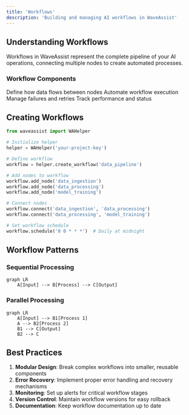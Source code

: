 ```yaml
---
title: 'Workflows'
description: 'Building and managing AI workflows in WaveAssist'
---
```


## Understanding Workflows

Workflows in WaveAssist represent the complete pipeline of your AI operations, connecting multiple nodes to create automated processes.

### Workflow Components

<CardGroup>
  <Card title="Node Connections" icon="diagram-project">
    Define how data flows between nodes
  </Card>
  <Card title="Scheduling" icon="clock">
    Automate workflow execution
  </Card>
  <Card title="Error Handling" icon="shield">
    Manage failures and retries
  </Card>
  <Card title="Monitoring" icon="chart-line">
    Track performance and status
  </Card>
</CardGroup>

## Creating Workflows

```python
from waveassist import WAHelper

# Initialize helper
helper = WAHelper('your-project-key')

# Define workflow
workflow = helper.create_workflow('data_pipeline')

# Add nodes to workflow
workflow.add_node('data_ingestion')
workflow.add_node('data_processing')
workflow.add_node('model_training')

# Connect nodes
workflow.connect('data_ingestion', 'data_processing')
workflow.connect('data_processing', 'model_training')

# Set workflow schedule
workflow.schedule('0 0 * * *')  # Daily at midnight
```

## Workflow Patterns

### Sequential Processing
```mermaid
graph LR
    A[Input] --> B[Process] --> C[Output]
```

### Parallel Processing
```mermaid
graph LR
    A[Input] --> B1[Process 1]
    A --> B2[Process 2]
    B1 --> C[Output]
    B2 --> C
```

## Best Practices

1. **Modular Design**: Break complex workflows into smaller, reusable components
2. **Error Recovery**: Implement proper error handling and recovery mechanisms
3. **Monitoring**: Set up alerts for critical workflow stages
4. **Version Control**: Maintain workflow versions for easy rollback
5. **Documentation**: Keep workflow documentation up to date
